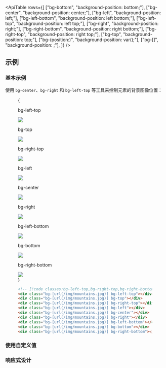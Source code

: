

<ApiTable
  rows={[
    ["bg-bottom", "background-position: bottom;"],
    ["bg-center", "background-position: center;"],
    ["bg-left", "background-position: left;"],
    ["bg-left-bottom", "background-position: left bottom;"],
    ["bg-left-top", "background-position: left top;"],
    ["bg-right", "background-position: right;"],
    ["bg-right-bottom", "background-position: right bottom;"],
    ["bg-right-top", "background-position: right top;"],
    ["bg-top", "background-position: top;"],
    ["bg-(position:<custom-property>)", "background-position: var(<custom-property>);"],
    ["bg-[<value>]", "background-position: <value>;"],
  ]}
/>

## 示例

### 基本示例

使用 `bg-center`、`bg-right` 和 `bg-left-top` 等工具来控制元素的背景图像位置：

<Figure hint="鼠标悬停在这些示例上以查看完整图像">

<Example padding={false}>
  {
    <div className="w-full">
      <div className="flex snap-x scroll-p-4 items-end overflow-x-scroll overflow-y-hidden p-8 pt-16 sm:grid sm:grid-cols-3 sm:gap-16">
        <div className="relative w-32 shrink-0 snap-start snap-always sm:w-auto">
          <p className="absolute inset-x-0 top-0 mb-3 -translate-y-8 text-center font-mono text-sm font-medium text-gray-500 dark:text-gray-400">
            bg-left-top
          </p>
          <div className="group relative mx-auto h-20 w-20 rounded-lg">
            <div className="relative z-10 h-full w-full rounded-md bg-[url(https://images.unsplash.com/photo-1554629947-334ff61d85dc?ixid=MnwxMjA3fDB8MHxwaG90by1wYWdlfHx8fGVufDB8fHx8&ixlib=rb-1.2.1&auto=format&fit=crop&w=1000&h=1000&q=90)] bg-[size:8rem] bg-left-top outline -outline-offset-1 outline-black/10"></div>
            <img
              className="absolute top-0 left-0 h-32 w-32 max-w-none overflow-hidden rounded-md opacity-0 sm:group-hover:opacity-25"
              src="https://images.unsplash.com/photo-1554629947-334ff61d85dc?ixid=MnwxMjA3fDB8MHxwaG90by1wYWdlfHx8fGVufDB8fHx8&ixlib=rb-1.2.1&auto=format&fit=crop&w=1000&h=1000&q=90"
            />
          </div>
        </div>
        <div className="relative w-32 shrink-0 snap-start snap-always sm:w-auto">
          <p className="absolute inset-x-0 top-0 mb-3 -translate-y-8 text-center font-mono text-sm font-medium text-gray-500 dark:text-gray-400">
            bg-top
          </p>
          <div className="group relative mx-auto h-20 w-20 rounded-lg">
            <div className="relative z-10 h-full w-full rounded-md bg-[url(https://images.unsplash.com/photo-1554629947-334ff61d85dc?ixid=MnwxMjA3fDB8MHxwaG90by1wYWdlfHx8fGVufDB8fHx8&ixlib=rb-1.2.1&auto=format&fit=crop&w=1000&h=1000&q=90)] bg-[size:8rem] bg-top outline -outline-offset-1 outline-black/10"></div>
            <img
              className="absolute top-0 -left-6 h-32 w-32 max-w-none overflow-hidden rounded-md opacity-0 sm:group-hover:opacity-25"
              src="https://images.unsplash.com/photo-1554629947-334ff61d85dc?ixid=MnwxMjA3fDB8MHxwaG90by1wYWdlfHx8fGVufDB8fHx8&ixlib=rb-1.2.1&auto=format&fit=crop&w=1000&h=1000&q=90"
            />
          </div>
        </div>
        <div className="relative w-32 shrink-0 snap-start snap-always sm:w-auto">
          <p className="absolute inset-x-0 top-0 mb-3 -translate-y-8 text-center font-mono text-sm font-medium text-gray-500 dark:text-gray-400">
            bg-right-top
          </p>
          <div className="group relative mx-auto h-20 w-20 rounded-lg">
            <div className="relative z-10 h-full w-full rounded-md bg-[url(https://images.unsplash.com/photo-1554629947-334ff61d85dc?ixid=MnwxMjA3fDB8MHxwaG90by1wYWdlfHx8fGVufDB8fHx8&ixlib=rb-1.2.1&auto=format&fit=crop&w=1000&h=1000&q=90)] bg-[size:8rem] bg-right-top outline -outline-offset-1 outline-black/10"></div>
            <img
              className="absolute top-0 right-0 h-32 w-32 max-w-none overflow-hidden rounded-md opacity-0 sm:group-hover:opacity-25"
              src="https://images.unsplash.com/photo-1554629947-334ff61d85dc?ixid=MnwxMjA3fDB8MHxwaG90by1wYWdlfHx8fGVufDB8fHx8&ixlib=rb-1.2.1&auto=format&fit=crop&w=1000&h=1000&q=90"
            />
          </div>
        </div>
        <div className="relative w-32 shrink-0 snap-start snap-always sm:w-auto">
          <p className="absolute inset-x-0 top-0 mb-3 -translate-y-8 text-center font-mono text-sm font-medium text-gray-500 dark:text-gray-400">
            bg-left
          </p>
          <div className="group relative mx-auto h-20 w-20 rounded-lg">
            <div className="relative z-10 h-full w-full rounded-md bg-[url(https://images.unsplash.com/photo-1554629947-334ff61d85dc?ixid=MnwxMjA3fDB8MHxwaG90by1wYWdlfHx8fGVufDB8fHx8&ixlib=rb-1.2.1&auto=format&fit=crop&w=1000&h=1000&q=90)] bg-[size:8rem] bg-left outline -outline-offset-1 outline-black/10"></div>
            <img
              className="absolute -top-6 left-0 h-32 w-32 max-w-none overflow-hidden rounded-md opacity-0 sm:group-hover:opacity-25"
              src="https://images.unsplash.com/photo-1554629947-334ff61d85dc?ixid=MnwxMjA3fDB8MHxwaG90by1wYWdlfHx8fGVufDB8fHx8&ixlib=rb-1.2.1&auto=format&fit=crop&w=1000&h=1000&q=90"
            />
          </div>
        </div>
        <div className="relative w-32 shrink-0 snap-start snap-always sm:w-auto">
          <p className="absolute inset-x-0 top-0 mb-3 -translate-y-8 text-center font-mono text-sm font-medium text-gray-500 dark:text-gray-400">
            bg-center
          </p>
          <div className="group relative mx-auto h-20 w-20 rounded-lg">
            <div className="relative z-10 h-full w-full rounded-md bg-[url(https://images.unsplash.com/photo-1554629947-334ff61d85dc?ixid=MnwxMjA3fDB8MHxwaG90by1wYWdlfHx8fGVufDB8fHx8&ixlib=rb-1.2.1&auto=format&fit=crop&w=1000&h=1000&q=90)] bg-[size:8rem] bg-center outline -outline-offset-1 outline-black/10"></div>
            <img
              className="absolute -top-6 -left-6 h-32 w-32 max-w-none overflow-hidden rounded-md opacity-0 sm:group-hover:opacity-25"
              src="https://images.unsplash.com/photo-1554629947-334ff61d85dc?ixid=MnwxMjA3fDB8MHxwaG90by1wYWdlfHx8fGVufDB8fHx8&ixlib=rb-1.2.1&auto=format&fit=crop&w=1000&h=1000&q=90"
            />
          </div>
        </div>
        <div className="relative w-32 shrink-0 snap-start snap-always sm:w-auto">
          <p className="absolute inset-x-0 top-0 mb-3 -translate-y-8 text-center font-mono text-sm font-medium text-gray-500 dark:text-gray-400">
            bg-right
          </p>
          <div className="group relative mx-auto h-20 w-20 rounded-lg">
            <div className="relative z-10 h-full w-full rounded-md bg-[url(https://images.unsplash.com/photo-1554629947-334ff61d85dc?ixid=MnwxMjA3fDB8MHxwaG90by1wYWdlfHx8fGVufDB8fHx8&ixlib=rb-1.2.1&auto=format&fit=crop&w=1000&h=1000&q=90)] bg-[size:8rem] bg-right outline -outline-offset-1 outline-black/10"></div>
            <img
              className="absolute -top-6 right-0 h-32 w-32 max-w-none overflow-hidden rounded-md opacity-0 sm:group-hover:opacity-25"
              src="https://images.unsplash.com/photo-1554629947-334ff61d85dc?ixid=MnwxMjA3fDB8MHxwaG90by1wYWdlfHx8fGVufDB8fHx8&ixlib=rb-1.2.1&auto=format&fit=crop&w=1000&h=1000&q=90"
            />
          </div>
        </div>
        <div className="relative w-32 shrink-0 snap-start snap-always sm:w-auto">
          <p className="absolute inset-x-0 top-0 mb-3 -translate-y-8 text-center font-mono text-sm font-medium text-gray-500 dark:text-gray-400">
            bg-left-bottom
          </p>
          <div className="group relative mx-auto h-20 w-20 rounded-lg">
            <div className="relative z-10 h-full w-full rounded-md bg-[url(https://images.unsplash.com/photo-1554629947-334ff61d85dc?ixid=MnwxMjA3fDB8MHxwaG90by1wYWdlfHx8fGVufDB8fHx8&ixlib=rb-1.2.1&auto=format&fit=crop&w=1000&h=1000&q=90)] bg-[size:8rem] bg-left-bottom outline -outline-offset-1 outline-black/10"></div>
            <img
              className="absolute -top-12 left-0 h-32 w-32 max-w-none overflow-hidden rounded-md opacity-0 sm:group-hover:opacity-25"
              src="https://images.unsplash.com/photo-1554629947-334ff61d85dc?ixid=MnwxMjA3fDB8MHxwaG90by1wYWdlfHx8fGVufDB8fHx8&ixlib=rb-1.2.1&auto=format&fit=crop&w=1000&h=1000&q=90"
            />
          </div>
        </div>
        <div className="relative w-32 shrink-0 snap-start snap-always sm:w-auto">
          <p className="absolute inset-x-0 top-0 mb-3 -translate-y-8 text-center font-mono text-sm font-medium text-gray-500 dark:text-gray-400">
            bg-bottom
          </p>
          <div className="group relative mx-auto h-20 w-20 rounded-lg">
            <div className="relative z-10 h-full w-full rounded-md bg-[url(https://images.unsplash.com/photo-1554629947-334ff61d85dc?ixid=MnwxMjA3fDB8MHxwaG90by1wYWdlfHx8fGVufDB8fHx8&ixlib=rb-1.2.1&auto=format&fit=crop&w=1000&h=1000&q=90)] bg-[size:8rem] bg-bottom outline -outline-offset-1 outline-black/10"></div>
            <img
              className="absolute -top-12 -left-6 h-32 w-32 max-w-none overflow-hidden rounded-md opacity-0 sm:group-hover:opacity-25"
              src="https://images.unsplash.com/photo-1554629947-334ff61d85dc?ixid=MnwxMjA3fDB8MHxwaG90by1wYWdlfHx8fGVufDB8fHx8&ixlib=rb-1.2.1&auto=format&fit=crop&w=1000&h=1000&q=90"
            />
          </div>
        </div>
        <div className="relative -mx-8 w-48 shrink-0 snap-start snap-always sm:w-auto">
          <p className="absolute inset-x-0 top-0 mb-3 -translate-y-8 text-center font-mono text-sm font-medium text-gray-500 dark:text-gray-400">
            bg-right-bottom
          </p>
          <div className="group relative mx-auto h-20 w-20 rounded-lg">
            <div className="relative z-10 h-full w-full rounded-md bg-[url(https://images.unsplash.com/photo-1554629947-334ff61d85dc?ixid=MnwxMjA3fDB8MHxwaG90by1wYWdlfHx8fGVufDB8fHx8&ixlib=rb-1.2.1&auto=format&fit=crop&w=1000&h=1000&q=90)] bg-[size:8rem] bg-right-bottom outline -outline-offset-1 outline-black/10"></div>
            <img
              className="absolute -top-12 right-0 h-32 w-32 max-w-none overflow-hidden rounded-md opacity-0 sm:group-hover:opacity-25"
              src="https://images.unsplash.com/photo-1554629947-334ff61d85dc?ixid=MnwxMjA3fDB8MHxwaG90by1wYWdlfHx8fGVufDB8fHx8&ixlib=rb-1.2.1&auto=format&fit=crop&w=1000&h=1000&q=90"
            />
          </div>
        </div>
      </div>
    </div>
  }
</Example>

```html
<!-- [!code classes:bg-left-top,bg-right-top,bg-right-bottom,bg-left-bottom,bg-center,bg-right,bg-top,bg-bottom,bg-left] -->
<div class="bg-[url(/img/mountains.jpg)] bg-left-top"></div>
<div class="bg-[url(/img/mountains.jpg)] bg-top"></div>
<div class="bg-[url(/img/mountains.jpg)] bg-right-top"></div>
<div class="bg-[url(/img/mountains.jpg)] bg-left"></div>
<div class="bg-[url(/img/mountains.jpg)] bg-center"></div>
<div class="bg-[url(/img/mountains.jpg)] bg-right"></div>
<div class="bg-[url(/img/mountains.jpg)] bg-left-bottom"></div>
<div class="bg-[url(/img/mountains.jpg)] bg-bottom"></div>
<div class="bg-[url(/img/mountains.jpg)] bg-right-bottom"></div>
```

</Figure>

### 使用自定义值

<UsingACustomValue
  utility="bg"
  value="center_top_1rem"
  name="背景位置"
  variable="bg-position"
  dataType="position"
/>

### 响应式设计

<ResponsiveDesign property="background-position" defaultClass="bg-center" featuredClass="bg-top" />
